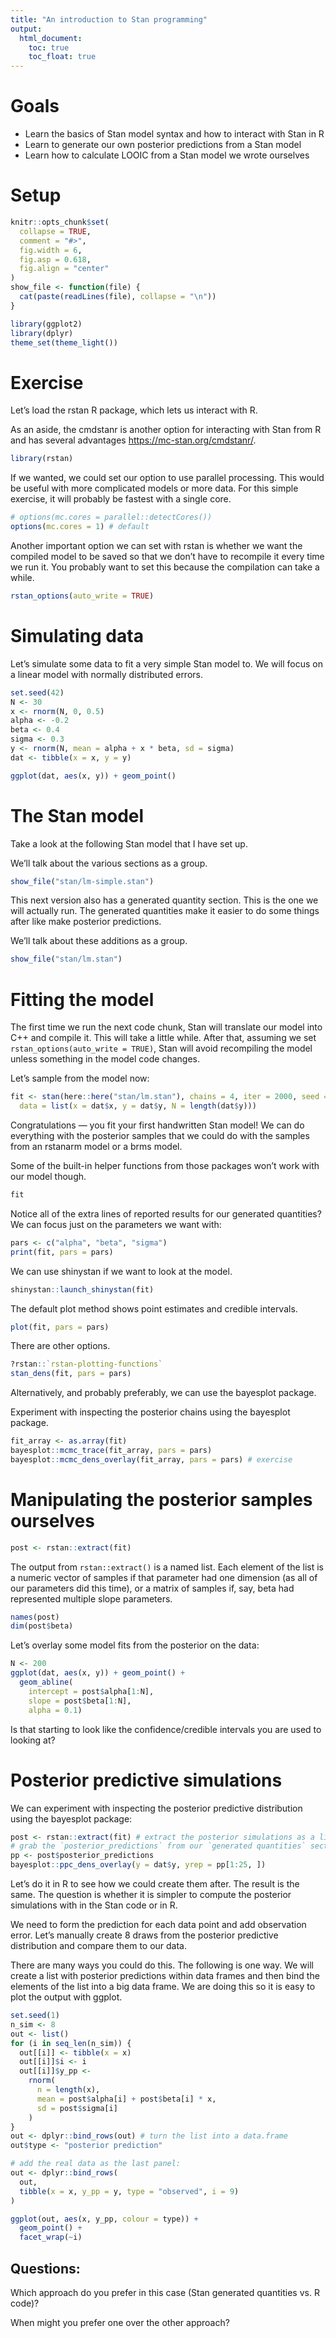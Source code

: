 ```yaml
---
title: "An introduction to Stan programming"
output:
  html_document:
    toc: true
    toc_float: true
---
```


# Goals 

- Learn the basics of Stan model syntax and how to interact with Stan in R
- Learn to generate our own posterior predictions from a Stan model 
- Learn how to calculate LOOIC from a Stan model we wrote ourselves

# Setup 

```r
knitr::opts_chunk$set(
  collapse = TRUE,
  comment = "#>",
  fig.width = 6,
  fig.asp = 0.618,
  fig.align = "center"
)
show_file <- function(file) {
  cat(paste(readLines(file), collapse = "\n"))
}
```

```r
library(ggplot2)
library(dplyr)
theme_set(theme_light())
```

# Exercise

Let's load the rstan R package, which lets us interact with R.

As an aside, the cmdstanr is another option for interacting with Stan from R and has several advantages <https://mc-stan.org/cmdstanr/>.

```r
library(rstan)
```

If we wanted, we could set our option to use parallel processing. This would be useful with more complicated models or more data. For this simple exercise, it will probably be fastest with a single core. 

```r
# options(mc.cores = parallel::detectCores())
options(mc.cores = 1) # default
```

Another important option we can set with rstan is whether we want the compiled model to be saved so that we don't have to recompile it every time we run it. You probably want to set this because the compilation can take a while. 

```r
rstan_options(auto_write = TRUE)
```

# Simulating data

Let's simulate some data to fit a very simple Stan model to. We will focus on a linear model with normally distributed errors.

```r
set.seed(42)
N <- 30
x <- rnorm(N, 0, 0.5)
alpha <- -0.2
beta <- 0.4
sigma <- 0.3
y <- rnorm(N, mean = alpha + x * beta, sd = sigma)
dat <- tibble(x = x, y = y)
```

```r
ggplot(dat, aes(x, y)) + geom_point()
```

# The Stan model 

Take a look at the following Stan model that I have set up. 

We'll talk about the various sections as a group. 

```r
show_file("stan/lm-simple.stan")
```

This next version also has a generated quantity section. This is the one we will actually run. The generated quantities make it easier to do some things after like make posterior predictions. 

We'll talk about these additions as a group.

```r
show_file("stan/lm.stan")
```

# Fitting the model

The first time we run the next code chunk, Stan will translate our model into C++ and compile it. This will take a little while. After that, assuming we set `rstan_options(auto_write = TRUE)`, Stan will avoid recompiling the model unless something in the model code changes.

Let's sample from the model now:

```r
fit <- stan(here::here("stan/lm.stan"), chains = 4, iter = 2000, seed = 39382,
  data = list(x = dat$x, y = dat$y, N = length(dat$y)))
```

Congratulations --- you fit your first handwritten Stan model! We can do everything with the posterior samples that we could do with the samples from an rstanarm model or a brms model.

Some of the built-in helper functions from those packages won't work with our model though.

```r
fit
```

Notice all of the extra lines of reported results for our generated quantities? We can focus just on the parameters we want with:

```r
pars <- c("alpha", "beta", "sigma")
print(fit, pars = pars)
```

We can use shinystan if we want to look at the model. 

```r
shinystan::launch_shinystan(fit)
```

The default plot method shows point estimates and credible intervals.

```r
plot(fit, pars = pars)
```

There are other options. 

```r
?rstan::`rstan-plotting-functions`
stan_dens(fit, pars = pars)
```

Alternatively, and probably preferably, we can use the bayesplot package. 

Experiment with inspecting the posterior chains using the bayesplot package.

```r
fit_array <- as.array(fit)
bayesplot::mcmc_trace(fit_array, pars = pars) 
bayesplot::mcmc_dens_overlay(fit_array, pars = pars) # exercise
```

# Manipulating the posterior samples ourselves

```r
post <- rstan::extract(fit)
```

The output from `rstan::extract()` is a named list. Each element of the list is a numeric vector of samples if that parameter had one dimension (as all of our parameters did this time), or a matrix of samples if, say, beta had represented multiple slope parameters. 

```r
names(post)
dim(post$beta)
```

Let's overlay some model fits from the posterior on the data:

```r
N <- 200
ggplot(dat, aes(x, y)) + geom_point() +
  geom_abline(
    intercept = post$alpha[1:N], 
    slope = post$beta[1:N], 
    alpha = 0.1)
```

Is that starting to look like the confidence/credible intervals you are used to looking at?

# Posterior predictive simulations

We can experiment with inspecting the posterior predictive distribution using the bayesplot package:

```r
post <- rstan::extract(fit) # extract the posterior simulations as a list
# grab the `posterior_predictions` from our `generated quantities` section:
pp <- post$posterior_predictions
bayesplot::ppc_dens_overlay(y = dat$y, yrep = pp[1:25, ])
```

Let's do it in R to see how we could create them after. The result is the same. The question is whether it is simpler to compute the posterior simulations with in the Stan code or in R.

We need to form the prediction for each data point and add observation error. Let's manually create 8 draws from the posterior predictive distribution and compare them to our data. 

There are many ways you could do this. The following is one way. We will create a list with posterior predictions within data frames and then bind the elements of the list into a big data frame. We are doing this so it is easy to plot the output with ggplot.

```r
set.seed(1)
n_sim <- 8
out <- list()
for (i in seq_len(n_sim)) {
  out[[i]] <- tibble(x = x)
  out[[i]]$i <- i
  out[[i]]$y_pp <-
    rnorm(
      n = length(x),
      mean = post$alpha[i] + post$beta[i] * x,
      sd = post$sigma[i]
    )
}
out <- dplyr::bind_rows(out) # turn the list into a data.frame
out$type <- "posterior prediction"

# add the real data as the last panel:
out <- dplyr::bind_rows(
  out,
  tibble(x = x, y_pp = y, type = "observed", i = 9)
)

ggplot(out, aes(x, y_pp, colour = type)) +
  geom_point() +
  facet_wrap(~i)
```

## Questions:

Which approach do you prefer in this case (Stan generated quantities vs. R code)? 

When might you prefer one over the other approach?
